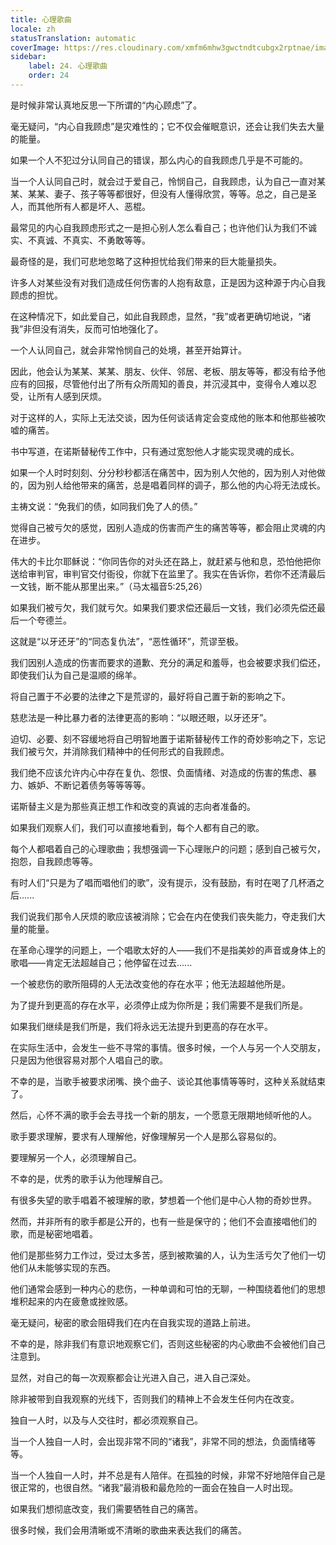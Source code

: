 ```yaml
---
title: 心理歌曲
locale: zh
statusTranslation: automatic
coverImage: https://res.cloudinary.com/xmfm6mhw3gwctndtcubgx2rptnae/image/upload/v1740468922/small_cover_tratado_de_psicologia_revolucionaria_a4c0dca4e0.webp
sidebar:
    label: 24. 心理歌曲
    order: 24
---
```

是时候非常认真地反思一下所谓的“内心顾虑”了。

毫无疑问，“内心自我顾虑”是灾难性的；它不仅会催眠意识，还会让我们失去大量的能量。

如果一个人不犯过分认同自己的错误，那么内心的自我顾虑几乎是不可能的。

当一个人认同自己时，就会过于爱自己，怜悯自己，自我顾虑，认为自己一直对某某、某某、妻子、孩子等等都很好，但没有人懂得欣赏，等等。总之，自己是圣人，而其他所有人都是坏人、恶棍。

最常见的内心自我顾虑形式之一是担心别人怎么看自己；也许他们认为我们不诚实、不真诚、不真实、不勇敢等等。

最奇怪的是，我们可悲地忽略了这种担忧给我们带来的巨大能量损失。

许多人对某些没有对我们造成任何伤害的人抱有敌意，正是因为这种源于内心自我顾虑的担忧。

在这种情况下，如此爱自己，如此自我顾虑，显然，“我”或者更确切地说，“诸我”非但没有消失，反而可怕地强化了。

一个人认同自己，就会非常怜悯自己的处境，甚至开始算计。

因此，他会认为某某、某某、朋友、伙伴、邻居、老板、朋友等等，都没有给予他应有的回报，尽管他付出了所有众所周知的善良，并沉浸其中，变得令人难以忍受，让所有人感到厌烦。

对于这样的人，实际上无法交谈，因为任何谈话肯定会变成他的账本和他那些被吹嘘的痛苦。

书中写道，在诺斯替秘传工作中，只有通过宽恕他人才能实现灵魂的成长。

如果一个人时时刻刻、分分秒秒都活在痛苦中，因为别人欠他的，因为别人对他做的，因为别人给他带来的痛苦，总是唱着同样的调子，那么他的内心将无法成长。

主祷文说：“免我们的债，如同我们免了人的债。”

觉得自己被亏欠的感觉，因别人造成的伤害而产生的痛苦等等，都会阻止灵魂的内在进步。

伟大的卡比尔耶稣说：“你同告你的对头还在路上，就赶紧与他和息，恐怕他把你送给审判官，审判官交付衙役，你就下在监里了。我实在告诉你，若你不还清最后一文钱，断不能从那里出来。”（马太福音5:25,26）

如果我们被亏欠，我们就亏欠。如果我们要求偿还最后一文钱，我们必须先偿还最后一个夸德兰。

这就是“以牙还牙”的“同态复仇法”，“恶性循环”，荒谬至极。

我们因别人造成的伤害而要求的道歉、充分的满足和羞辱，也会被要求我们偿还，即使我们认为自己是温顺的绵羊。

将自己置于不必要的法律之下是荒谬的，最好将自己置于新的影响之下。

慈悲法是一种比暴力者的法律更高的影响：“以眼还眼，以牙还牙”。

迫切、必要、刻不容缓地将自己明智地置于诺斯替秘传工作的奇妙影响之下，忘记我们被亏欠，并消除我们精神中的任何形式的自我顾虑。

我们绝不应该允许内心中存在复仇、怨恨、负面情绪、对造成的伤害的焦虑、暴力、嫉妒、不断记着债务等等等等。

诺斯替主义是为那些真正想工作和改变的真诚的志向者准备的。

如果我们观察人们，我们可以直接地看到，每个人都有自己的歌。

每个人都唱着自己的心理歌曲；我想强调一下心理账户的问题；感到自己被亏欠，抱怨，自我顾虑等等。

有时人们“只是为了唱而唱他们的歌”，没有提示，没有鼓励，有时在喝了几杯酒之后......

我们说我们那令人厌烦的歌应该被消除；它会在内在使我们丧失能力，夺走我们大量的能量。

在革命心理学的问题上，一个唱歌太好的人——我们不是指美妙的声音或身体上的歌唱——肯定无法超越自己；他停留在过去......

一个被悲伤的歌所阻碍的人无法改变他的存在水平；他无法超越他所是。

为了提升到更高的存在水平，必须停止成为你所是；我们需要不是我们所是。

如果我们继续是我们所是，我们将永远无法提升到更高的存在水平。

在实际生活中，会发生一些不寻常的事情。很多时候，一个人与另一个人交朋友，只是因为他很容易对那个人唱自己的歌。

不幸的是，当歌手被要求闭嘴、换个曲子、谈论其他事情等等时，这种关系就结束了。

然后，心怀不满的歌手会去寻找一个新的朋友，一个愿意无限期地倾听他的人。

歌手要求理解，要求有人理解他，好像理解另一个人是那么容易似的。

要理解另一个人，必须理解自己。

不幸的是，优秀的歌手认为他理解自己。

有很多失望的歌手唱着不被理解的歌，梦想着一个他们是中心人物的奇妙世界。

然而，并非所有的歌手都是公开的，也有一些是保守的；他们不会直接唱他们的歌，而是秘密地唱着。

他们是那些努力工作过，受过太多苦，感到被欺骗的人，认为生活亏欠了他们一切他们从未能够实现的东西。

他们通常会感到一种内心的悲伤，一种单调和可怕的无聊，一种围绕着他们的思想堆积起来的内在疲惫或挫败感。

毫无疑问，秘密的歌会阻碍我们在内在自我实现的道路上前进。

不幸的是，除非我们有意识地观察它们，否则这些秘密的内心歌曲不会被他们自己注意到。

显然，对自己的每一次观察都会让光进入自己，进入自己深处。

除非被带到自我观察的光线下，否则我们的精神上不会发生任何内在改变。

独自一人时，以及与人交往时，都必须观察自己。

当一个人独自一人时，会出现非常不同的“诸我”，非常不同的想法，负面情绪等等。

当一个人独自一人时，并不总是有人陪伴。在孤独的时候，非常不好地陪伴自己是很正常的，也很自然。“诸我”最消极和最危险的一面会在独自一人时出现。

如果我们想彻底改变，我们需要牺牲自己的痛苦。

很多时候，我们会用清晰或不清晰的歌曲来表达我们的痛苦。

